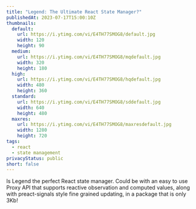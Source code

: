 ```yaml
---
title: "Legend: The Ultimate React State Manager?"
publishedAt: 2023-07-17T15:00:10Z
thumbnails:
  default:
    url: https://i.ytimg.com/vi/E4TH77SMOG8/default.jpg
    width: 120
    height: 90
  medium:
    url: https://i.ytimg.com/vi/E4TH77SMOG8/mqdefault.jpg
    width: 320
    height: 180
  high:
    url: https://i.ytimg.com/vi/E4TH77SMOG8/hqdefault.jpg
    width: 480
    height: 360
  standard:
    url: https://i.ytimg.com/vi/E4TH77SMOG8/sddefault.jpg
    width: 640
    height: 480
  maxres:
    url: https://i.ytimg.com/vi/E4TH77SMOG8/maxresdefault.jpg
    width: 1280
    height: 720
tags:
  - react
  - state management
privacyStatus: public
short: false
---
```


Is Legend the perfect React state manager. Could be with an easy to use Proxy API that supports reactive observation and computed values, along with preact-signals style fine grained updating, in a package that is only 3Kb!
